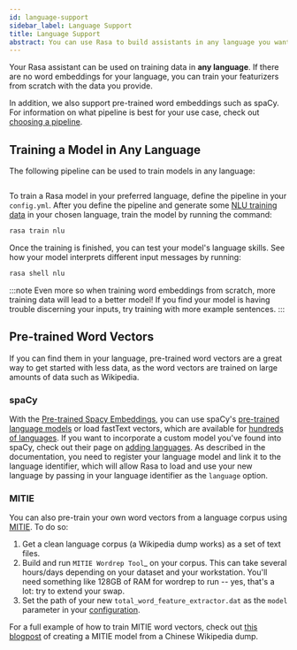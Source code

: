 ```yaml
---
id: language-support
sidebar_label: Language Support
title: Language Support
abstract: You can use Rasa to build assistants in any language you want.
---
```


Your Rasa assistant can be used on training data in **any language**.
If there are no word embeddings for your language, you can train your featurizers
from scratch with the data you provide.

In addition, we also support pre-trained word embeddings such as spaCy. For information on
what pipeline is best for your use case, check out [choosing a pipeline](./tuning-your-model.mdx#how-to-choose-a-pipeline).

## Training a Model in Any Language

The following pipeline can be used to train models in any language:
```yaml-rasa (docs/sources/data/configs_for_docs/default_config.yml)
```

To train a Rasa model in your preferred language, define the pipeline in your ``config.yml``.
After you define the pipeline and generate some [NLU training data](./training-data-format.mdx)
in your chosen language, train the model by running the command:

```bash
rasa train nlu
```

Once the training is finished, you can test your model's language skills.
See how your model interprets different input messages by running:

```bash
rasa shell nlu
```

:::note
Even more so when training word embeddings from scratch, more training data will lead to a
better model! If you find your model is having trouble discerning your inputs, try training
with more example sentences.
:::


## Pre-trained Word Vectors

If you can find them in your language, pre-trained word vectors are a great way to get started with less data,
as the word vectors are trained on large amounts of data such as Wikipedia.

### spaCy

With the [Pre-trained Spacy Embeddings](./components.mdx#spacynlp), you can use spaCy's
[pre-trained language models](https://spacy.io/usage/models#languages) or load fastText vectors, which are available
for [hundreds of languages](https://github.com/facebookresearch/fastText/blob/master/docs/crawl-vectors.md). If you want
to incorporate a custom model you've found into spaCy, check out their page on
[adding languages](https://spacy.io/docs/usage/adding-languages). As described in the documentation, you need to
register your language model and link it to the language identifier, which will allow Rasa to load and use your new language
by passing in your language identifier as the ``language`` option.

### MITIE

You can also pre-train your own word vectors from a language corpus using [MITIE](./components.mdx#mitienlp). To do so:

1. Get a clean language corpus (a Wikipedia dump works) as a set of text files.
2. Build and run `MITIE Wordrep Tool`_ on your corpus.
   This can take several hours/days depending on your dataset and your workstation.
   You'll need something like 128GB of RAM for wordrep to run -- yes, that's a lot: try to extend your swap.
3. Set the path of your new ``total_word_feature_extractor.dat`` as the ``model`` parameter in your
   [configuration](./components.mdx#mitienlp).

For a full example of how to train MITIE word vectors, check out
[this blogpost](http://www.crownpku.com/2017/07/27/%E7%94%A8Rasa_NLU%E6%9E%84%E5%BB%BA%E8%87%AA%E5%B7%B1%E7%9A%84%E4%B8%AD%E6%96%87NLU%E7%B3%BB%E7%BB%9F.html)
of creating a MITIE model from a Chinese Wikipedia dump.
